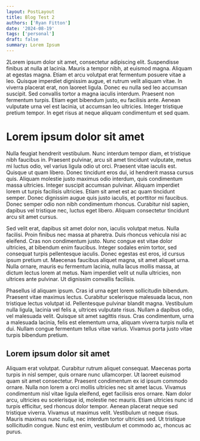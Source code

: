 ```yaml
---
layout: PostLayout
title: Blog Test 2
authors: ['Ryan Fitton']
date: '2024-08-19'
tags: ['personal']
draft: false
summary: Lorem Ipsum
---
```


2Lorem ipsum dolor sit amet, consectetur adipiscing elit. Suspendisse finibus at nulla at lacinia. Mauris a tempor nibh, at euismod magna. Aliquam at egestas magna. Etiam et arcu volutpat erat fermentum posuere vitae a leo. Quisque imperdiet dignissim augue, et rutrum velit aliquam vitae. In viverra placerat erat, non laoreet ligula. Donec eu nulla sed leo accumsan suscipit. Sed convallis tortor a magna iaculis interdum. Praesent non fermentum turpis. Etiam eget bibendum justo, eu facilisis ante. Aenean vulputate urna vel est lacinia, ut accumsan leo ultricies. Integer tristique pretium tempor. In eget risus at neque aliquam condimentum et sed quam.

# Lorem ipsum dolor sit amet

Nulla feugiat hendrerit vestibulum. Nunc interdum tempor diam, et tristique nibh faucibus in. Praesent pulvinar, arcu sit amet tincidunt vulputate, metus mi luctus odio, vel varius ligula odio ut orci. Praesent vitae iaculis est. Quisque ut quam libero. Donec tincidunt eros dui, id hendrerit massa cursus quis. Aliquam molestie justo maximus odio interdum, quis condimentum massa ultricies. Integer suscipit accumsan pulvinar. Aliquam imperdiet lorem ut turpis facilisis ultricies. Etiam sit amet est ac quam tincidunt semper. Donec dignissim augue quis justo iaculis, et porttitor mi faucibus. Donec semper odio non nibh condimentum rhoncus. Curabitur nisl sapien, dapibus vel tristique nec, luctus eget libero. Aliquam consectetur tincidunt arcu sit amet cursus.

Sed velit erat, dapibus sit amet dolor non, iaculis volutpat metus. Nulla facilisi. Proin finibus nec massa at pharetra. Duis rhoncus vehicula nisi ac eleifend. Cras non condimentum justo. Nunc congue est vitae dolor ultricies, at bibendum enim faucibus. Integer sodales enim tortor, sed consequat turpis pellentesque iaculis. Donec egestas est eros, id cursus ipsum pretium ut. Maecenas faucibus aliquet magna, sit amet aliquet urna. Nulla ornare, mauris eu fermentum lacinia, nulla lacus mollis massa, at dictum lectus lorem at metus. Nam imperdiet velit ut nulla ultricies, non ultrices ante pulvinar. Ut dignissim convallis facilisis.

Phasellus id aliquam ipsum. Cras id urna eget lorem sollicitudin bibendum. Praesent vitae maximus lectus. Curabitur scelerisque malesuada lacus, non tristique lectus volutpat id. Pellentesque pulvinar blandit magna. Vestibulum nulla ligula, lacinia vel felis a, ultrices vulputate risus. Nullam a dapibus odio, vel malesuada velit. Quisque sit amet sagittis risus. Cras condimentum, urna a malesuada lacinia, felis est elementum urna, aliquam viverra turpis nulla et dui. Nullam congue fermentum tellus vitae varius. Vivamus porta justo vitae turpis bibendum pretium.

## Lorem ipsum dolor sit amet

Aliquam erat volutpat. Curabitur rutrum aliquet consequat. Maecenas porta turpis in nisl semper, quis ornare nunc ullamcorper. Ut laoreet euismod quam sit amet consectetur. Praesent condimentum ex id ipsum commodo ornare. Nulla non lorem a orci mollis ultricies nec sit amet lacus. Vivamus condimentum nisl vitae ligula eleifend, eget facilisis eros ornare. Nam dolor arcu, ultricies eu scelerisque id, molestie nec mauris. Etiam ultricies nunc id turpis efficitur, sed rhoncus dolor tempor. Aenean placerat neque sed tristique viverra. Vivamus ut maximus velit. Vestibulum ut neque risus. Mauris maximus nunc nulla, nec interdum tortor ultricies sed. Ut tristique sollicitudin congue. Nunc est enim, vestibulum et commodo ac, rhoncus ac purus.
